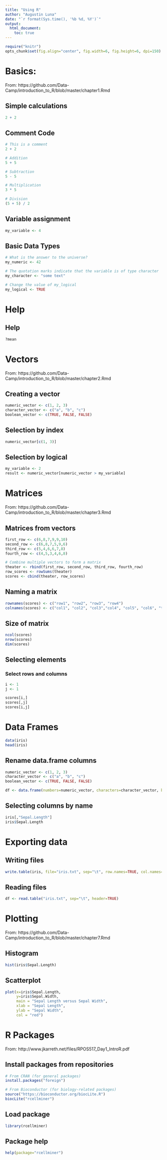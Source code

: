 ```yaml
---
title: "Using R"
author: "Augustin Luna"
date: "`r format(Sys.time(), '%b %d, %Y')`"
output: 
  html_document:
    toc: true
---
```


```r
require("knitr")
opts_chunk$set(fig.align="center", fig.width=6, fig.height=6, dpi=150)
```

# Basics:
From: https://github.com/Data-Camp/introduction_to_R/blob/master/chapter1.Rmd

## Simple calculations 
```r
2 + 2
```

## Comment Code
```r
# This is a comment 
2 + 2 

# Addition
5 + 5 

# Subtraction
5 - 5 

# Multiplication
3 * 5

# Division
(5 + 5) / 2 
```

## Variable assignment 
```r
my_variable <- 4
```

## Basic Data Types
```r
# What is the answer to the universe?
my_numeric <- 42

# The quotation marks indicate that the variable is of type character
my_character <- "some text"

# Change the value of my_logical
my_logical <- TRUE
```

# Help 

## Help 
```r
?mean
```

# Vectors 
From: https://github.com/Data-Camp/introduction_to_R/blob/master/chapter2.Rmd

## Creating a vector
```r
numeric_vector <- c(1, 2, 3)
character_vector <- c("a", "b", "c")
boolean_vector <- c(TRUE, FALSE, FALSE)
```

## Selection by index 
```r
numeric_vector[c(1, 3)]
```

## Selection by logical
```r
my_variable <- 2
result <- numeric_vector[numeric_vector > my_variable]
```

# Matrices 
From: https://github.com/Data-Camp/introduction_to_R/blob/master/chapter3.Rmd

## Matrices from vectors
```r
first_row <- c(6,8,7,9,9,10)
second_row <- c(6,8,7,5,9,6)
third_row <- c(5,4,6,6,7,8)
fourth_row <- c(4,5,3,4,6,8)

# Combine multiple vectors to form a matrix
theater <- rbind(first_row, second_row, third_row, fourth_row)
row_scores <- rowSums(theater)
scores <- cbind(theater, row_scores)
```

## Naming a matrix 
```r
rownames(scores) <- c("row1", "row2", "row3", "row4")
colnames(scores) <- c("col1", "col2", "col3","col4", "col5", "col6", "total")
```

## Size of matrix 
```r
ncol(scores)
nrow(scores)
dim(scores)
```

## Selecting elements 
### Select rows and columns
```r
i <- 1 
j <- 1 

scores[i,]
scores[,j]
scores[i,j]
```

# Data Frames 
```r
data(iris)
head(iris)
```

## Rename data.frame columns 
```r
numeric_vector <- c(1, 2, 3)
character_vector <- c("a", "b", "c")
boolean_vector <- c(TRUE, FALSE, FALSE)

df <- data.frame(numbers=numeric_vector, characters=character_vector, boolean=boolean_vector)
```

## Selecting columns by name
```r
iris[,"Sepal.Length"]
iris$Sepal.Length
```

# Exporting data 

## Writing files 
```r
write.table(iris, file="iris.txt", sep="\t", row.names=TRUE, col.names=TRUE, quote=FALSE)
```

## Reading files 
```r
df <- read.table("iris.txt", sep="\t", header=TRUE)
```

# Plotting 
From: https://github.com/Data-Camp/introduction_to_R/blob/master/chapter7.Rmd

## Histogram
```r
hist(iris$Sepal.Length)
```

## Scatterplot 
```r
plot(x=iris$Sepal.Length, 
     y=iris$Sepal.Width,
     main = "Sepal Length versus Sepal Width",
     xlab = "Sepal Length",
     ylab = "Sepal Width",
     col = "red")
```

# R Packages 
From: http://www.jkarreth.net/files/RPOS517_Day1_IntroR.pdf 

## Install packages from repositories 
```r
# From CRAN (for general packages)
install.packages("foreign")

# From Bioconductor (for biology-related packages)
source("https://bioconductor.org/biocLite.R")
biocLite("rcellminer")
```

## Load package 
```r
library(rcellminer)
```

## Package help
```r
help(package="rcellminer")
```
